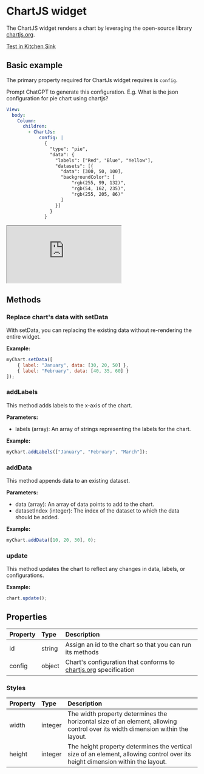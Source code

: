 
# ChartJS widget

The ChartJS widget renders a chart by leveraging the open-source library [chartjs.org](https://www.chartjs.org/).


[Test in Kitchen Sink](https://studio.ensembleui.com/app/e24402cb-75e2-404c-866c-29e6c3dd7992/screen/5d7b84de-3bbd-456e-aeea-98e2c9f4c3c7)

## Basic example

The primary property required for ChartJs widget requires is `config`.

<Callout emoji="💡">
  Prompt ChatGPT to generate this configuration. E.g. What is the json configuration for pie chart using chartjs?
</Callout>

```yaml
View:
  body:
    Column:
      children:
        - ChartJs:
            config: |
              {
                "type": "pie",
                "data": {
                  "labels": ["Red", "Blue", "Yellow"],
                  "datasets": [{
                    "data": [300, 50, 100],
                    "backgroundColor": [
                        "rgb(255, 99, 132)",
                        "rgb(54, 162, 235)",
                        "rgb(255, 205, 86)"
                    ]
                  }]
                }
              }
```

<iframe
  src="https://studio.ensembleui.com/preview/index.html?appId=e24402cb-75e2-404c-866c-29e6c3dd7992&screenId=m9nXE8c1fJD4OUUDvEEF&showAction=true&devicePreview=false"
  style={{ width: '100%', height: '500px', border: '1px solid #ccc' }}
>
</iframe>


## Methods

### Replace chart's data with setData

With setData, you can replacing the existing data without re-rendering the entire widget. 


**Example:**
```javascript
myChart.setData([
    { label: "January", data: [30, 20, 50] },
    { label: "February", data: [40, 35, 60] }
]);
```

### addLabels

This method adds labels to the x-axis of the chart.

**Parameters:**
- labels (array): An array of strings representing the labels for the chart.

**Example:**
```javascript
myChart.addLabels(["January", "February", "March"]);
```

### addData

This method appends data to an existing dataset.

**Parameters:**
- data (array): An array of data points to add to the chart.
- datasetIndex (integer): The index of the dataset to which the data should be added.

**Example:**
```javascript
myChart.addData([10, 20, 30], 0);
```

### update

This method updates the chart to reflect any changes in data, labels, or configurations.

**Example:**
```javascript
chart.update();
```

## Properties

| Property | Type   | Description |
|:---------|:-------|:------------|
| id       | string | Assign an id to the chart so that you can run its methods |
| config   | object | Chart's configuration that conforms to [chartjs.org](https://www.chartjs.org/) specification |


### Styles

| Property | Type   | Description |
|:---------|:-------|:------------|
| width    | integer | The width property determines the horizontal size of an element, allowing control over its width dimension within the layout. |
| height   | integer | The height property determines the vertical size of an element, allowing control over its height dimension within the layout. |

